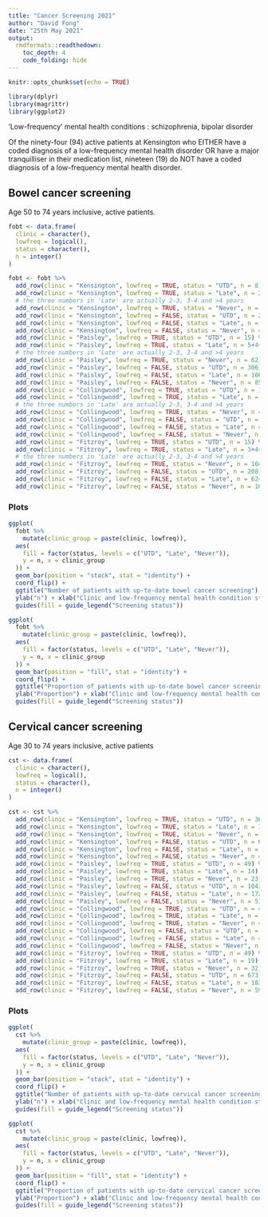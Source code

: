 ```yaml
---
title: "Cancer Screening 2021"
author: "David Fong"
date: "25th May 2021"
output:
  rmdformats::readthedown:
    toc_depth: 4
    code_folding: hide
---
```


```r
knitr::opts_chunk$set(echo = TRUE)
```

```r
library(dplyr)
library(magrittr)
library(ggplot2)
```

'Low-frequency' mental health conditions : schizophrenia, bipolar disorder

Of the ninety-four (94) active patients at Kensington who EITHER have a coded
diagnosis of a low-frequency mental health disorder OR have a major tranquilliser
in their medication list, nineteen (19) do NOT have a coded diagnosis of a
low-frequency mental health disorder.

## Bowel cancer screening

Age 50 to 74 years inclusive, active patients.


```r
fobt <- data.frame(
  clinic = character(),
  lowfreq = logical(),
  status = character(),
  n = integer()
)

fobt <- fobt %>%
  add_row(clinic = "Kensington", lowfreq = TRUE, status = "UTD", n = 8) %>%
  add_row(clinic = "Kensington", lowfreq = TRUE, status = "Late", n = 2+3+9) %>%
  # the three numbers in 'Late' are actually 2-3, 3-4 and >4 years
  add_row(clinic = "Kensington", lowfreq = TRUE, status = "Never", n = 62) %>%
  add_row(clinic = "Kensington", lowfreq = FALSE, status = "UTD", n = 204) %>%
  add_row(clinic = "Kensington", lowfreq = FALSE, status = "Late", n = 61+22+85) %>%
  add_row(clinic = "Kensington", lowfreq = FALSE, status = "Never", n = 610) %>%
  add_row(clinic = "Paisley", lowfreq = TRUE, status = "UTD", n = 15) %>%
  add_row(clinic = "Paisley", lowfreq = TRUE, status = "Late", n = 5+4+7) %>%
  # the three numbers in 'Late' are actually 2-3, 3-4 and >4 years
  add_row(clinic = "Paisley", lowfreq = TRUE, status = "Never", n = 62) %>%
  add_row(clinic = "Paisley", lowfreq = FALSE, status = "UTD", n = 306) %>%
  add_row(clinic = "Paisley", lowfreq = FALSE, status = "Late", n = 106+46+126) %>%
  add_row(clinic = "Paisley", lowfreq = FALSE, status = "Never", n = 857) %>%
  add_row(clinic = "Collingwood", lowfreq = TRUE, status = "UTD", n = 15) %>%
  add_row(clinic = "Collingwood", lowfreq = TRUE, status = "Late", n = 3+7+8) %>%
  # the three numbers in 'Late' are actually 2-3, 3-4 and >4 years
  add_row(clinic = "Collingwood", lowfreq = TRUE, status = "Never", n = 92) %>%
  add_row(clinic = "Collingwood", lowfreq = FALSE, status = "UTD", n = 282) %>%
  add_row(clinic = "Collingwood", lowfreq = FALSE, status = "Late", n = 74+51+120) %>%
  add_row(clinic = "Collingwood", lowfreq = FALSE, status = "Never", n = 1338) %>%
  add_row(clinic = "Fitzroy", lowfreq = TRUE, status = "UTD", n = 15) %>%
  add_row(clinic = "Fitzroy", lowfreq = TRUE, status = "Late", n = 3+4+7) %>%
  # the three numbers in 'Late' are actually 2-3, 3-4 and >4 years
  add_row(clinic = "Fitzroy", lowfreq = TRUE, status = "Never", n = 104) %>%
  add_row(clinic = "Fitzroy", lowfreq = FALSE, status = "UTD", n = 208) %>%
  add_row(clinic = "Fitzroy", lowfreq = FALSE, status = "Late", n = 62+39+78) %>%
  add_row(clinic = "Fitzroy", lowfreq = FALSE, status = "Never", n = 1042)
```

### Plots

```r
ggplot(
  fobt %>%
    mutate(clinic_group = paste(clinic, lowfreq)),
  aes(
    fill = factor(status, levels = c("UTD", "Late", "Never")),
    y = n, x = clinic_group
  )) +
  geom_bar(position = "stack", stat = "identity") +
  coord_flip() + 
  ggtitle("Number of patients with up-to-date bowel cancer screening") +
  ylab("n") + xlab("Clinic and low-frequency mental health condition status") +
  guides(fill = guide_legend("Screening status"))

```

```r
ggplot(
  fobt %>%
    mutate(clinic_group = paste(clinic, lowfreq)),
  aes(
    fill = factor(status, levels = c("UTD", "Late", "Never")),
    y = n, x = clinic_group
  )) +
  geom_bar(position = "fill", stat = "identity") +
  coord_flip() + 
  ggtitle("Proportion of patients with up-to-date bowel cancer screening") +
  ylab("Proportion") + xlab("Clinic and low-frequency mental health condition status") +
  guides(fill = guide_legend("Screening status"))

```

## Cervical cancer screening

Age 30 to 74 years inclusive, active patients

```r
cst <- data.frame(
  clinic = character(),
  lowfreq = logical(),
  status = character(),
  n = integer()
)

cst <- cst %>%
  add_row(clinic = "Kensington", lowfreq = TRUE, status = "UTD", n = 36) %>%
  add_row(clinic = "Kensington", lowfreq = TRUE, status = "Late", n = 11) %>%
  add_row(clinic = "Kensington", lowfreq = TRUE, status = "Never", n = 14) %>%
  add_row(clinic = "Kensington", lowfreq = FALSE, status = "UTD", n = 692) %>%
  add_row(clinic = "Kensington", lowfreq = FALSE, status = "Late", n = 117) %>%
  add_row(clinic = "Kensington", lowfreq = FALSE, status = "Never", n = 254) %>%
  add_row(clinic = "Paisley", lowfreq = TRUE, status = "UTD", n = 49) %>%
  add_row(clinic = "Paisley", lowfreq = TRUE, status = "Late", n = 14) %>%
  add_row(clinic = "Paisley", lowfreq = TRUE, status = "Never", n = 23) %>%
  add_row(clinic = "Paisley", lowfreq = FALSE, status = "UTD", n = 1043) %>%
  add_row(clinic = "Paisley", lowfreq = FALSE, status = "Late", n = 172) %>%
  add_row(clinic = "Paisley", lowfreq = FALSE, status = "Never", n = 517) %>%
  add_row(clinic = "Collingwood", lowfreq = TRUE, status = "UTD", n = 47) %>%
  add_row(clinic = "Collingwood", lowfreq = TRUE, status = "Late", n = 19) %>%
  add_row(clinic = "Collingwood", lowfreq = TRUE, status = "Never", n = 33) %>%
  add_row(clinic = "Collingwood", lowfreq = FALSE, status = "UTD", n = 840) %>%
  add_row(clinic = "Collingwood", lowfreq = FALSE, status = "Late", n = 218) %>%
  add_row(clinic = "Collingwood", lowfreq = FALSE, status = "Never", n = 1399) %>%
  add_row(clinic = "Fitzroy", lowfreq = TRUE, status = "UTD", n = 49) %>%
  add_row(clinic = "Fitzroy", lowfreq = TRUE, status = "Late", n = 19) %>%
  add_row(clinic = "Fitzroy", lowfreq = TRUE, status = "Never", n = 32) %>%
  add_row(clinic = "Fitzroy", lowfreq = FALSE, status = "UTD", n = 673) %>%
  add_row(clinic = "Fitzroy", lowfreq = FALSE, status = "Late", n = 183) %>%
  add_row(clinic = "Fitzroy", lowfreq = FALSE, status = "Never", n = 597)
```

### Plots

```r
ggplot(
  cst %>%
    mutate(clinic_group = paste(clinic, lowfreq)),
  aes(
    fill = factor(status, levels = c("UTD", "Late", "Never")),
    y = n, x = clinic_group
  )) +
  geom_bar(position = "stack", stat = "identity") +
  coord_flip() + 
  ggtitle("Number of patients with up-to-date cervical cancer screening") +
  ylab("n") + xlab("Clinic and low-frequency mental health condition status") +
  guides(fill = guide_legend("Screening status"))

```

```r
ggplot(
  cst %>%
    mutate(clinic_group = paste(clinic, lowfreq)),
  aes(
    fill = factor(status, levels = c("UTD", "Late", "Never")),
    y = n, x = clinic_group
  )) +
  geom_bar(position = "fill", stat = "identity") +
  coord_flip() + 
  ggtitle("Proportion of patients with up-to-date cervical cancer screening") +
  ylab("Proportion") + xlab("Clinic and low-frequency mental health condition status") +
  guides(fill = guide_legend("Screening status"))

```